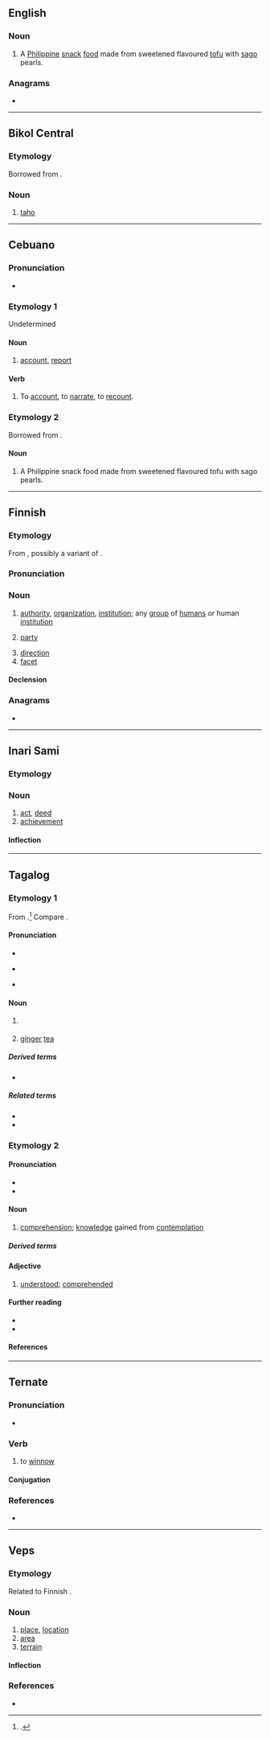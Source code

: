 ==English==
{{wikipedia}}

===Noun===
{{en-noun|-}}

# A [[Philippine]] [[snack]] [[food]] made from sweetened flavoured [[tofu]] with [[sago]] pearls.

===Anagrams===
* {{anagrams|en|a=ahot|HATO|Thao|oath}}

----

==Bikol Central==

===Etymology===
Borrowed from {{bor|bcl|nan-hok|豆腐||tr=tāu-hū}}.

===Noun===
{{head|bcl|noun|tahô}}

# [[taho#English|taho]]

----

==Cebuano==

===Pronunciation===
* {{hyphenation|ceb|ta|ho}}

===Etymology 1===
Undetermined

====Noun====
{{head|ceb|noun}}

# [[account]], [[report]]

====Verb====
{{head|ceb|verb}}

# To [[account]], to [[narrate]], to [[recount]].

===Etymology 2===
Borrowed from {{bor|ceb|nan-hok|-}} {{zh-l|豆腐|tāu-hū|tofu; bean curd}}.

====Noun====
{{head|ceb|noun}}

# A Philippine snack food made from sweetened flavoured tofu with sago pearls.

----

==Finnish==

===Etymology===
From {{inh|fi|fiu-fin-pro|*taho}}, possibly a variant of {{m|fi|tahko}}.

===Pronunciation===
{{fi-pronunciation}}

===Noun===
{{fi-noun}}

# [[authority]], [[organization]], [[institution]]; any [[group]] of [[human]]s or human [[institution]] {{gloss|exact type depends on the context}}
#: {{ux|fi|lukuisat '''tahot'''|numerous '''organisations'''|inline=1}}
# {{lb|fi|legal}} [[party]]
# [[direction]]
# [[facet]]

====Declension====
{{fi-decl-valo|tah|||o|a}}

===Anagrams===
* {{anagrams|fi|a=ahot|Ahto|ahot|ahto|haot|hota}}

----

==Inari Sami==

===Etymology===
{{rfe|smn}}

===Noun===
{{head|smn|noun}}

# [[act]], [[deed]]
# [[achievement]]

====Inflection====
{{smn-infl-noun-even|taho}}

----

==Tagalog==

===Etymology 1===
From {{bor|tl|nan-hok|豆腐|tr=tāu-hū|t=[[tofu]]; [[bean curd]]}}.<ref>{{cite-journal|year=1980|last=Chan-Yap|first=Gloria|title=Hokkien Chinese borrowings in Tagalog |journal=Pacific Linguistics|url=http://www.sealang.net/archives/pl/pdf/PL-B71.pdf|format=PDF|volume=B|issue=71|location=Canberra, A.C.T. 2600.|publisher=The Australian National University|page=139}}.</ref> Compare {{cog|nan-hok|豆花|tr=tāu-hoe/tāu-hoa|t=[[douhua]]; [[tofu]] [[pudding]]}}.

====Pronunciation====
* {{hyph|tl|ta|ho}}
* {{tl-IPA|tahó}} {{q|dated}}
* {{tl-IPA|tahô}}

====Noun====
{{tl-noun|tahó|tahô}}

# {{w|taho}} {{gl|Philippine snack made of fresh soft tofu, syrup, and sago pearls}}
# {{lb|tl|uncommon}} [[ginger]] [[tea]]
#: {{syn|tl|salabat|panggasi}}

=====Derived terms=====
* {{l|tl|magtataho}}

=====Related terms=====
* {{l|tl|tahure}}
* {{l|tl|tokwa}}

===Etymology 2===
====Pronunciation====
* {{hyph|tl|ta|ho}}
* {{tl-IPA|tahô}}

====Noun====
{{tl-noun|tahô}}

# [[comprehension]]; [[knowledge]] gained from [[contemplation]]
#: {{syn|tl|pagkaunawa|pagkaintindi|kaalaman|kabatiran|batid|alam}}

=====Derived terms=====
{{der3|tl|pagkataho|katahuan|pangatahuan}}

====Adjective====
{{tl-adj|tahô}}

# [[understood]]; [[comprehended]]
#: {{syn|tl|batid|alam|nalalaman|nababatid}}

====Further reading====
* {{R:KWF Diksiyonaryo}}
* {{R:tl:Pinoy Dictionary}}

====References====
<references/>

----

==Ternate==

===Pronunciation===
* {{IPA|tft|[ˈta.ho]}}

===Verb===
{{tft-verb}}

# {{lb|tft|transitive}} to [[winnow]]

====Conjugation====
{{tft-conj}}

===References===
* {{R:tft:Hayami-Allen:2001}}

----

==Veps==

===Etymology===
Related to Finnish {{m|fi|taho}}.

===Noun===
{{vep-noun}}

# [[place]], [[location]]
# [[area]]
# [[terrain]]

====Inflection====
{{vep-decl-stems|taho||n|d|id}}

===References===
* {{R:vep:UVVV|местность|место|пункт}}